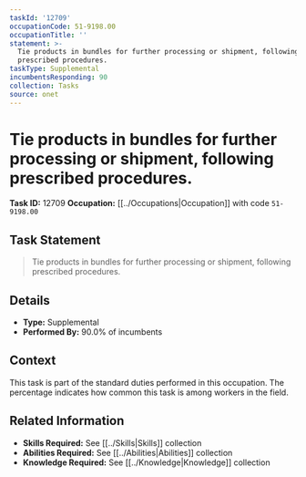 ```yaml
---
taskId: '12709'
occupationCode: 51-9198.00
occupationTitle: ''
statement: >-
  Tie products in bundles for further processing or shipment, following
  prescribed procedures.
taskType: Supplemental
incumbentsResponding: 90
collection: Tasks
source: onet
---
```

# Tie products in bundles for further processing or shipment, following prescribed procedures.

**Task ID:** 12709
**Occupation:** [[../Occupations|Occupation]] with code `51-9198.00`

## Task Statement

> Tie products in bundles for further processing or shipment, following prescribed procedures.

## Details

- **Type:** Supplemental
- **Performed By:** 90.0% of incumbents

## Context

This task is part of the standard duties performed in this occupation. The percentage indicates how common this task is among workers in the field.

## Related Information

- **Skills Required:** See [[../Skills|Skills]] collection
- **Abilities Required:** See [[../Abilities|Abilities]] collection
- **Knowledge Required:** See [[../Knowledge|Knowledge]] collection
